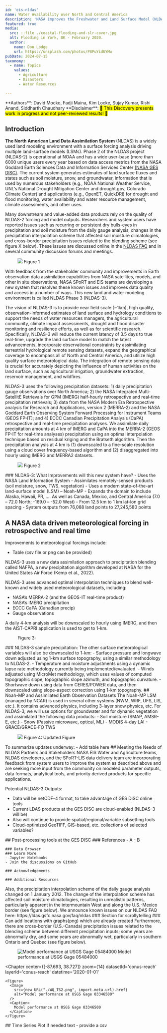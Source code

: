 ```yaml
---
id: 'eis-nldas'
name: Water Availability over North and Central America
description: 'NASA improves the Freshwater and Land Surface Model (NLDAS) based on stakeholder feedback'
featured: true
media:
  src: ::file ./coastal-flooding-and-slr-cover.jpg
  alt: Flooding in York, UK - February 2020.
  author:
    name: Don Lodge
    url: https://unsplash.com/photos/P8PuYidUYMw
pubDate: 2024-07-15
taxonomy:
  - name: Topics
    values:
      - Agriculture
      - Disasters
      - Water Resources

---
```

<Block>
  <Prose>
  **Authors**: David Mocko, Fadji Maina, Kim Locke, Sujay Kumar, Rishi Anand, Siddharth Chaudhary
  **Disclaimer**: <mark>🚧 This Discovery presents work in progress and not peer-reviewed results! 🚧</mark>

  ## Introduction
  **The North American Land Data Assimilation System** (NLDAS) is a widely used land modeling environment with a surface forcing analysis driving multiple land-surface models (LSMs). Phase 2 of the NLDAS project (NLDAS-2) is operational at NOAA and has a wide user-base (more than 6000 unique users every year based on data access metrics from the NASA Goddard Earth Sciences Data and Information Services Center [(NASA GES DISC)](https://disc.gsfc.nasa.gov/datasets?keywords=NLDAS). The current system generates estimates of land surface fluxes and states such as soil moisture, snow, and groundwater, information that is used by numerous stakeholders (e.g., NOAA National Weather Service, UNL’s National Drought Mitigation Center and drought.gov, Colorado Climate Center) and applications (e.g., OpenET, QuickDRI) for drought and flood monitoring, water availability and water resource management, climate assessments, and other uses.

  Many downstream and value-added data products rely on the quality of NLDAS-2 forcing and model outputs. Researchers and system users have reported issues such as recurring or persistent dry bulls-eyes in precipitation and soil moisture from the daily gauge analysis, changes in the precipitation interpolation scheme that affected soil moisture climatologies, and cross-border precipitation issues related to the blending scheme (see figure X below). These issues are discussed online in the [NLDAS FAQ](https://ldas.gsfc.nasa.gov/faq/nldas) and in several community discussion forums and meetings.
  <Figure>
      <Image
      src={new URL('./nldas-fig1.jpg', import.meta.url).href}
    />
    <Caption attrAuthor='EIS Team' attrUrl='https://www.nasa.gov/goddard/'>
      Figure 1 
    </Caption>
  </Figure>
  With feedback from the stakeholder community and improvements in Earth observation data assimilation capabilities from NASA satellites, models, and other in situ observations, NASA SPoRT and EIS teams are developing a new system that resolves these known issues and improves data quality and access in a number of ways. This new land and water modeling environment is called NLDAS Phase 3 (NLDAS-3). 

  The vision of NLDAS-3 is to provide near field scale (~1km), high quality, observation-informed estimates of land surface and hydrology conditions to support the needs  of water resources managers, the agricultural community, climate impact assessments, drought and flood disaster monitoring and resilience efforts, as well as for scientific research. Specifically, NLDAS-3 will reduce the current latency of 3.5 days to true real-time, upgrade the land surface model to match the latest advancements, incorporate observational constraints by assimilating terrestrial hydrological remote sensing datasets, expand the geographical coverage to encompass all of North and Central America, and utilize high quality surface meteorological data. The integration of remote sensing data is crucial for accurately depicting the influence of human activities on the land surface, such as agricultural irrigation, groundwater extraction, reservoir management, and wildfires.

  NLDAS-3 uses the following precipitation datasets: 1) daily precipitation gauge observations over North America; 2) the NASA Integrated Multi-SatellitE Retrievals for GPM (IMERG) half-hourly retrospective and real-time precipitation retrievals; 3) data from the NASA Modern Era Retrospective analysis for Research and Applications, version 2 (MERRA-2) and the NASA Goddard Earth Observing System Forward Processing for Instrument Teams (GEOS FP-IT); and 4) ECCC Canadian Precipitation Analysis (CaPA) retrospective and real-time precipitation analyses. We assimilate daily precipitation amounts at 4 km of IMERG and CaPA into the MERRA-2 (GEOS FP-IT for real-time analyses) precipitation using an optimal interpolation technique based on residual kriging and the Bratseth algorithm. Then the precipitation analysis at 4 km is (1) downscaled to a fine-scale resolution using a cloud cover frequency-based algorithm and (2) disaggregated into hourly using IMERG and MERRA2 datasets.

  <Figure>
      <Image
      src={new URL('./nldas-fig2.jpg', import.meta.url).href}
    />
    <Caption attrAuthor='EIS Team' attrUrl='https://www.nasa.gov/goddard/'>
      Figure 2 
    </Caption>
  </Figure>
  </Prose>
</Block>

<Block>
  <Prose>
   ### NLDAS-3: What Improvements will this new system have?
   - Uses the NASA Land Information System
   - Assimilates remotely-sensed products (soil moisture, snow, TWS, vegetation)
   - Uses a modern state-of-the-art land-surface model (LSM) – Noah-MP
   - Expands the domain to include Alaska, Hawaii, PR,  …. As well as Canada, Mexico, and Central America (7.0 – 72.0 North; -169.0 – -52.0 West)
   - From 12.5 km to 1 km lat-lon grid spacing
   - System outputs from 76,088 land points to 27,245,580 points
  
   ## A NASA data driven meteorological forcing in retrospective and real time
   Improvements to meteorological forcings include:
   - Table (csv file or png can be provided)

   NLDAS-3 uses a new data assimilation approach to precipitation blending called NAFPA, a new precipitation algorithm developed at NASA for the United States Air Force (Kemp et al., 2022).

   NLDAS-3 uses advanced optimal interpolation techniques to blend well-known and widely used meteorological datasets, including:
   - NASA’s MERRA-2 (and the GEOS-IT real-time product)
   - NASA’s IMERG precipitation
   - ECCC CaPA (Canadian precip)
   - Gauge observations

   A daily 4-km analysis will be downscaled to hourly using IMERG, and then the AIST-CAPRI application is used to get to 1-km.
   </Prose>
</Block>

<Block type="full">
  <Prose>
      <Figure>
    <Map
      datasetId='soil-moisture'
      layerId='soil-moisture'
      dateTime='2016-09-06'
      compareDateTime='2016-11-29'
      compareLabel='2016 Sep-2016 Nov Soil Moisture Percentile'
    />
    <Caption>
      Figure 3: 
    </Caption>
  </Figure>
    ### NLDAS-3 sample precipitation:
    The other surface meteorological variables will also be downscaled to 1-km:
    - Surface pressure and longwave down adjusted using 1-km surface topography, using a similar methodology to NLDAS-2.
    - Temperature and moisture adjustments using a dynamic lapse rate methodology currently being implemented/evaluated.
    - Winds adjusted using MicroMet methodology, which uses values of computed topographic slope, topographic slope azimuth, and topographic curvature.
    - Shortwave down using data from CERES/POWER data, and then downscaled using slope-aspect correction using 1-km topography.
   </Prose>
</Block>

<Block type='full'>
  <Prose>
  ## Noah-MP and Assimilated Earth Observation Datasets
  The Noah-MP LSM (managed by NCAR) is used in several other systems (NWM, WRF, UFS, LIS, etc.). It contains advanced physics, including 3-layer snow physics, etc. For NLDAS-3, we will use options for groundwater and for dynamic vegetation and assimilated the following data products:
  - Soil moisture (SMAP, AMSR-E, etc.)
  - Snow (Passive microwave, optical, ML)
  - MODIS 4-day LAI
  - GRACE/GRACE-FO TWS
  <Figure>
      <Image
      src={new URL('./nldas-fig2.jpg', import.meta.url).href}
    />
    <Caption attrAuthor='EIS Team' attrUrl='https://www.nasa.gov/goddard/'>
      Figure 4: Updated Figure
    </Caption>
  </Figure>
  To summarize updates underway:
  - Add table here
  </Prose>
</Block>
<Block>
  <Prose>
  ## Meeting the Needs of NLDAS Partners and Stakeholders
  NASA EIS Water and Agriculture teams, NLDAS developers, and the SPoRT-LIS data delivery team are incorporating feedback from system users to improve the system as described above and are seeking more input from the community on modeled parameter outputs, data formats, analytical tools, and priority derived products for specific applications.

  Potential NLDAS-3 Outputs:
  - Data will be netCDF-4 format, to take advantage of GES DISC online tools
  - Current LDAS products at the GES DISC are cloud-enabled (NLDAS-3 will be)
  - Also will continue to provide spatial/regional/variable subsetting tools
  - Cloud-optimized GeoTIFF, GIS-based, etc. collections of selected variables?

  </Prose>
</Block>

<Block>
  <Prose>
  ## Post-processing tools at the GES DISC
    </Prose>
</Block>

<Block>
  <Prose>
    ### References 
    - A
    - B

    ### Data Browser
    ### Learn More
    - Jupyter Notebooks
    - Join the discussions on GitHub

    ### Acknowledgements

    ### Additional Resources

  </Prose>
</Block>

<Block type='full'>
  <Figure>
    <Map
      datasetId='lis-tws-nonstationarity-index'
      layerId='lis-tws-nonstationarity-index'
      dateTime='2003-01-01'
      zoom={1}
      center={[0,0]}
    />
    <Caption
      attrAuthor='NASA'
      attrUrl='https://nasa.gov/'
    />
  </Figure>
</Block>

  <Prose>
  Also, the precipitation interpolation scheme of the daily gauge analysis changed on 1 January 2012.  The change of the interpolation scheme has affected soil moisture climatologies, resulting in unrealistic patterns, particularly apparent in the intermountain West and along the U.S.-Mexico border (see figure below).
  We announce known issues on our NLDAS FAQ here: https://ldas.gsfc.nasa.gov/faq/nldas
  </Prose>

<Block>
  <Prose>
    ### Section for scrollytelling
    ### Can add locations with graphs(png) which are already created
    Furthermore, there are cross-border (U.S.-Canada) precipitation issues related to the blending scheme between different precipitation inputs; some years are abnormally dry, and some years are abnormally wet, particularly in southern Ontario and Quebec (see figure below).
  </Prose>
</Block>

<ScrollytellingBlock>
  <Chapter
    center={[-94.167, 41.591]}
    zoom={14}
    datasetId='conus-reach'
    layerId='conus-reach'
    datetime='2020-01-01'
  >
    <Figure>
      <Image
        src={new URL("./WQ_TS1.png", import.meta.url).href}
        alt="Model performance at USGS Gage 05484000"
      />
      <Caption>
        Model performance at USGS Gage 05484000
      </Caption>
    </Figure>
  </Chapter>

  <Chapter
    center={[-87.693, 38.727]}
    zoom={14}
    datasetId='conus-reach'
    layerId='conus-reach'
    datetime='2020-01-01'
  >
    <Figure>
      <Image
        src={new URL("./WQ_TS2.png", import.meta.url).href}
        alt="Model performance at USGS Gage 03346500"
      />
      <Caption>
        Model performance at USGS Gage 03346500
      </Caption>
    </Figure>
  </Chapter>
</ScrollytellingBlock>

<Block>
   <Prose>
    ## Time Series Plot if needed
    text - provide a csv 
  </Prose>
  <Figure>
    <Chart
      dataPath={new URL('./TWS_time_series.csv', import.meta.url).href}
      dateFormat="%b-%Y"
      idKey='type'
      xKey='date'
      yKey='TWS'
      yAxisLabel='mm'
    />
    <Caption
    />
  </Figure>
</Block>